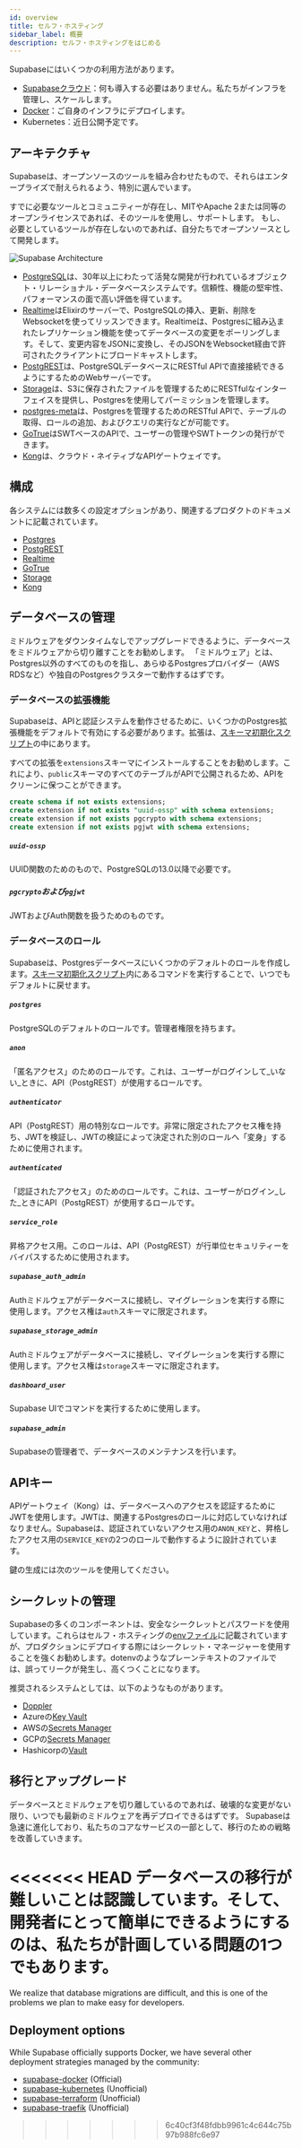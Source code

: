 ```yaml
---
id: overview
title: セルフ・ホスティング
sidebar_label: 概要
description: セルフ・ホスティングをはじめる
---
```



Supabaseにはいくつかの利用方法があります。

- [Supabaseクラウド](https://app.supabase.io)：何も導入する必要はありません。私たちがインフラを管理し、スケールします。
- [Docker](/docs/guides/hosting/docker)：ご自身のインフラにデプロイします。
- Kubernetes：近日公開予定です。

## アーキテクチャ

Supabaseは、オープンソースのツールを組み合わせたもので、それらはエンタープライズで耐えられるよう、特別に選んでいます。

すでに必要なツールとコミュニティーが存在し、MITやApache 2または同等のオープンライセンスであれば、そのツールを使用し、サポートします。
もし、必要としているツールが存在しないのであれば、自分たちでオープンソースとして開発します。

![Supabase Architecture](/img/supabase-architecture.png)


- [PostgreSQL](https://www.postgresql.org/)は、30年以上にわたって活発な開発が行われているオブジェクト・リレーショナル・データベースシステムです。信頼性、機能の堅牢性、パフォーマンスの面で高い評価を得ています。
- [Realtime](https://github.com/supabase/realtime)はElixirのサーバーで、PostgreSQLの挿入、更新、削除をWebsocketを使ってリッスンできます。Realtimeは、Postgresに組み込まれたレプリケーション機能を使ってデータベースの変更をポーリングします。そして、変更内容をJSONに変換し、そのJSONをWebsocket経由で許可されたクライアントにブロードキャストします。
- [PostgREST](http://postgrest.org/)は、PostgreSQLデータベースにRESTful APIで直接接続できるようにするためのWebサーバーです。
- [Storage](https://github.com/supabase/storage-api)は、S3に保存されたファイルを管理するためにRESTfulなインターフェイスを提供し、Postgresを使用してパーミッションを管理します。
- [postgres-meta](https://github.com/supabase/postgres-meta)は、Postgresを管理するためのRESTful APIで、テーブルの取得、ロールの追加、およびクエリの実行などが可能です。
- [GoTrue](https://github.com/netlify/gotrue)はSWTベースのAPIで、ユーザーの管理やSWTトークンの発行ができます。
- [Kong](https://github.com/Kong/kong)は、クラウド・ネイティブなAPIゲートウェイです。


## 構成

各システムには数多くの設定オプションがあり、関連するプロダクトのドキュメントに記載されています。

- [Postgres](https://hub.docker.com/_/postgres/)
- [PostgREST](https://postgrest.org/en/stable/configuration.html)
- [Realtime](https://github.com/supabase/realtime#server-set-up)
- [GoTrue](https://github.com/supabase/gotrue)
- [Storage](https://github.com/supabase/storage-api)
- [Kong](https://docs.konghq.com/install/docker/)

## データベースの管理

ミドルウェアをダウンタイムなしでアップグレードできるように、データベースをミドルウェアから切り離すことをお勧めします。
「ミドルウェア」とは、Postgres以外のすべてのものを指し、あらゆるPostgresプロバイダー（AWS RDSなど）や独自のPostgresクラスターで動作するはずです。

### データベースの拡張機能

Supabaseは、APIと認証システムを動作させるために、いくつかのPostgres拡張機能をデフォルトで有効にする必要があります。拡張は、[スキーマ初期化スクリプト](https://github.com/supabase/supabase/blob/master/docker/volumes/db/init/00-initial-schema.sql)の中にあります。

すべての拡張を`extensions`スキーマにインストールすることをお勧めします。これにより、`public`スキーマのすべてのテーブルがAPIで公開されるため、APIをクリーンに保つことができます。

```sql
create schema if not exists extensions;
create extension if not exists "uuid-ossp" with schema extensions;
create extension if not exists pgcrypto with schema extensions;
create extension if not exists pgjwt with schema extensions;
```

##### `uuid-ossp`

UUID関数のためのもので、PostgreSQLの13.0以降で必要です。


##### `pgcrypto`および`pgjwt`


JWTおよびAuth関数を扱うためのものです。

### データベースのロール

Supabaseは、Postgresデータベースにいくつかのデフォルトのロールを作成します。[スキーマ初期化スクリプト](https://github.com/supabase/supabase/blob/master/docker/volumes/db/init/00-initial-schema.sql)内にあるコマンドを実行することで、いつでもデフォルトに戻せます。

##### `postgres`

PostgreSQLのデフォルトのロールです。管理者権限を持ちます。

##### `anon`

「匿名アクセス」のためのロールです。これは、ユーザーがログインして_いない_ときに、API（PostgREST）が使用するロールです。

##### `authenticator`

API（PostgREST）用の特別なロールです。非常に限定されたアクセス権を持ち、JWTを検証し、JWTの検証によって決定された別のロールへ「変身」するために使用されます。

##### `authenticated`

「認証されたアクセス」のためのロールです。これは、ユーザーがログイン_した_ときにAPI（PostgREST）が使用するロールです。

##### `service_role`

昇格アクセス用。このロールは、API（PostgREST）が行単位セキュリティーをバイパスするために使用されます。

##### `supabase_auth_admin`

Authミドルウェアがデータベースに接続し、マイグレーションを実行する際に使用します。アクセス権は`auth`スキーマに限定されます。

##### `supabase_storage_admin`

Authミドルウェアがデータベースに接続し、マイグレーションを実行する際に使用します。アクセス権は`storage`スキーマに限定されます。

##### `dashboard_user`

Supabase UIでコマンドを実行するために使用します。

##### `supabase_admin`

Supabaseの管理者で、データベースのメンテナンスを行います。

## APIキー

APIゲートウェイ（Kong）は、データベースへのアクセスを認証するためにJWTを使用します。JWTは、関連するPostgresのロールに対応していなければなりません。Supabaseは、認証されていないアクセス用の`ANON_KEY`と、昇格したアクセス用の`SERVICE_KEY`の2つのロールで動作するように設計されています。

鍵の生成には次のツールを使用してください。

<JwtGenerator />

## シークレットの管理

Supabaseの多くのコンポーネントは、安全なシークレットとパスワードを使用しています。これらはセルフ・ホスティングの[envファイル](https://github.com/supabase/supabase/blob/master/docker/.env.example)に記載されていますが、プロダクションにデプロイする際にはシークレット・マネージャーを使用することを強くお勧めします。dotenvのようなプレーンテキストのファイルでは、誤ってリークが発生し、高くつくことになります。

推奨されるシステムとしては、以下のようなものがあります。

- [Doppler](https://www.doppler.com/)
- Azureの[Key Vault](https://docs.microsoft.com/en-us/azure/key-vault/general/overview)
- AWSの[Secrets Manager](https://aws.amazon.com/secrets-manager/)
- GCPの[Secrets Manager](https://cloud.google.com/secret-manager)
- Hashicorpの[Vault](https://www.hashicorp.com/products/vault)

## 移行とアップグレード

データベースとミドルウェアを切り離しているのであれば、破壊的な変更がない限り、いつでも最新のミドルウェアを再デプロイできるはずです。
Supabaseは急速に進化しており、私たちのコアなサービスの一部として、移行のための戦略を改善していきます。

<<<<<<< HEAD
データベースの移行が難しいことは認識しています。そして、開発者にとって簡単にできるようにするのは、私たちが計画している問題の1つでもあります。
=======
We realize that database migrations are difficult, and this is one of the problems we plan to make easy for developers.

## Deployment options 

While Supabase officially supports Docker, we have several other deployment strategies managed by the community:

- [supabase-docker](/docs/guides/hosting/docker) (Official)
- [supabase-kubernetes](https://github.com/supabase-community/supabase-kubernetes) (Unofficial)
- [supabase-terraform](https://github.com/supabase-community/supabase-terraform) (Unofficial)
- [supabase-traefik](https://github.com/supabase-community/supabase-traefik) (Unofficial)
>>>>>>> 6c40cf3f48fdbb9961c4c644c75b97b988fc6e97
